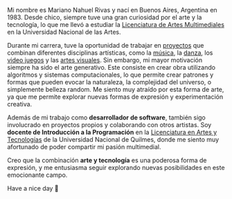 
<Layout>

Mi nombre es Mariano Nahuel Rivas y nací en Buenos Aires, Argentina en 1983.
Desde chico, siempre tuve una gran curiosidad por el arte y la tecnología,
lo que me llevó a estudiar la [Licenciatura de Artes Multimediales](https://multimedia.una.edu.ar/carreras/licenciatura-en-artes-multimediales_16580)
en la Universidad Nacional de las Artes.

Durante mi carrera, tuve la oportunidad de trabajar en
[proyectos](/work) que combinan diferentes disciplinas artísticas,
como la [música](/work/musica), la [danza](/works/fractal), los [video juegos](/lab/snacks)
y las [artes visuales](/works/hasta-las-estrellas). Sin embargo, mi mayor motivación
siempre ha sido el arte generativo. Este consiste en crear obra utilizando algoritmos y sistemas computacionales, lo
que permite crear patrones y formas que pueden evocar la naturaleza, la
complejidad del universo, o simplemente belleza random. Me siento muy
atraído por esta forma de arte, ya que me permite explorar nuevas formas de
expresión y experimentación creativa.

Además de mi trabajo como **desarrollador de software**,
también sigo involucrado en proyectos propios y colaborando con otros
artistas. Soy
**docente de Introducción a la Programación** en la [Licenciatura en Artes y Tecnologías](https://artesytecnologias.unq.edu.ar/)
de la Universidad Nacional de Quilmes, donde me siento muy afortunado de poder
compartir mi pasión multimedial.

Creo que la combinación **arte y tecnología** es una poderosa forma
de expresión, y me entusiasma seguir explorando nuevas posibilidades en este
emocionante campo.

Have a nice day 👋

</Layout>
